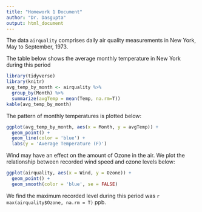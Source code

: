 ```yaml
---
title: "Homework 1 Document"
author: "Dr. Dasgupta"
output: html_document
---
```


The data `airquality` comprises daily air quality measurements in New York, 
May to September, 1973. 

The table below shows the average monthly temperature in New York during this period

```r
library(tidyverse)
library(knitr)
avg_temp_by_month <- airquality %>% 
  group_by(Month) %>% 
  summarize(avgTemp = mean(Temp, na.rm=T))
kable(avg_temp_by_month)
```

The pattern of monthly temperatures is plotted below:

```r
ggplot(avg_temp_by_month, aes(x = Month, y = avgTemp)) +
  geom_point() + 
  geom_line(color = 'blue') + 
  labs(y = 'Average Temperature (F)')
```

Wind may have an effect on the amount of Ozone in the air. We plot the 
relationship between recorded wind speed and ozone levels below:

```r
ggplot(airquality, aes(x = Wind, y = Ozone)) + 
  geom_point() + 
  geom_smooth(color = 'blue', se = FALSE)
```

We find the maximum recorded level during this period was 
`r max(airquality$Ozone, na.rm = T)` ppb. 
